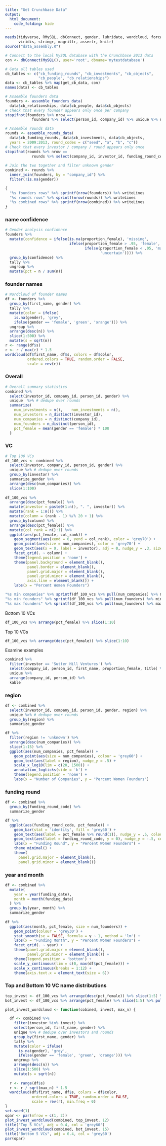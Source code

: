 ```yaml
---
title: "Get Crunchbase Data"
output: 
  html_document:
    code_folding: hide
---
```


```r
needs(tidyverse, RMySQL, dbConnect, gender, lubridate, wordcloud, forcats,
      viridis, stringr, magrittr, assertr, knitr)
source("data_assembly.R")
```

```r
# Connect to the local MySQL database with the Crunchbase 2013 data
con <- dbConnect(MySQL(), user='root', dbname='mytestdatabase')

# Geta all tables used
cb_tables <- c("cb_funding_rounds", "cb_investments", "cb_objects",
               "cb_people", "cb_relationships")
data <- cb_tables %>% map(get_cb_data, con)
names(data) <- cb_tables

# Assemble founders data
founders <- assemble_founders_data(
  data$cb_relationships, data$cb_people, data$cb_objects)
# Check that every founder appears only once per company
stopifnot(founders %>% nrow == 
            founders %>% select(person_id, company_id) %>% unique %>% nrow)

# Assemble rounds data
rounds <- assemble_rounds_data(
  data$cb_funding_rounds, data$cb_investments, data$cb_objects,
  years = 2009:2013, round_codes = c("seed", "a", "b", "c"))
# Check that every investor / company / round appears only once
stopifnot(rounds %>% nrow ==
            rounds %>% select(company_id, investor_id, funding_round_code) %>% unique %>% nrow)
  
# Join the two together and filter unknown gender
combined <- rounds %>%
  inner_join(founders, by = "company_id") %>%
  filter(!is.na(gender))

{
  "%s founders rows" %>% sprintf(nrow(founders)) %>% writeLines
  "%s rounds rows" %>% sprintf(nrow(rounds)) %>% writeLines
  "%s combined rows" %>% sprintf(nrow(combined)) %>% writeLines
}
```

### name confidence

```r
# Gender analysis confidence
founders %>% 
  mutate(confidence = ifelse(is.na(proportion_female), 'missing',
                             ifelse(proportion_female > .95, 'female',
                                    ifelse(proportion_female < .05, 'male',
                                           'uncertain')))) %>%
  group_by(confidence) %>%
  tally %>%
  ungroup %>%
  mutate(pct = n / sum(n))
```

### founder names

```r
# Wordcloud of founder names
df <- founders %>%
  group_by(first_name, gender) %>%
  tally %>%
  mutate(color = ifelse(
    is.na(gender), 'grey',
    ifelse(gender == 'female', 'green', 'orange'))) %>%
  ungroup %>%
  arrange(desc(n)) %>%
  slice(1:500) %>%
  mutate(s = sqrt(n))
r <- range(df$s)
r <- r / max(r) * 1.5
wordcloud(df$first_name, df$s, colors = df$color, 
          ordered.colors = TRUE, random.order = FALSE,
          scale = rev(r))
```

### Overall

```r
# Overall summary statistics
combined %>%
  select(investor_id, company_id, person_id, gender) %>%
  unique  %>% # dedupe over rounds
  summarize(
    num_investments = n(),    num_investments = n(),    
    num_investors = n_distinct(investor_id),
    num_companies = n_distinct(company_id),
    num_founders = n_distinct(person_id),
    pct_female = mean(gender == 'female') * 100
  )
```

### VC

```r
# Top 100 VCs
df_100_vcs <- combined %>%
  select(investor, company_id, person_id, gender) %>%
  unique %>% # dedupe over rounds
  group_by(investor) %>%
  summarize_gender %>%
  arrange(desc(num_companies)) %>%
  slice(1:100)
  
df_100_vcs %>%
  arrange(desc(pct_female)) %>%
  mutate(investor = paste0(1:n(), ". ", investor)) %>%  
  mutate(rank = 1:n()) %>%
  mutate(column = (rank - 1) %/% 20 + 1) %>%
  group_by(column) %>%
  arrange(desc(pct_female)) %>%
  mutate(col_rank = n():1) %>%
  ggplot(aes(pct_female, col_rank)) +
    geom_segment(aes(xend = 0, yend = col_rank), color = 'grey70') +
    geom_point(aes(size = num_companies), color = 'grey70') +
    geom_text(aes(x = 0, label = investor), adj = 0, nudge_y = .3, size = 2, color = 'grey20') +
    facet_grid(. ~ column) +
    theme(legend.position = 'none') +
    theme(panel.background = element_blank(),
          panel.border = element_blank(), 
          panel.grid.major = element_blank(),
          panel.grid.minor = element_blank(),
          axis.line = element_blank()) +
    labs(x = "Percent Women Founders")
```

```r
"%s min companies" %>% sprintf(df_100_vcs %>% pull(num_companies) %>% min)
"%s min founders" %>% sprintf(df_100_vcs %>% pull(num_founders) %>% min)
"%s max founders" %>% sprintf(df_100_vcs %>% pull(num_founders) %>% max)
```

Bottom 10 VCs

```r
df_100_vcs %>% arrange(pct_female) %>% slice(1:10)
```

Top 10 VCs

```r
df_100_vcs %>% arrange(desc(pct_female)) %>% slice(1:10)
```

Examine examples

```r
combined %>%
  filter(investor == 'Sutter Hill Ventures') %>%
  select(company_id, person_id, first_name, proportion_female, title) %>%
  unique %>%
  arrange(company_id, person_id) %>%
  kable
```

### region

```r
df <- combined %>%
  select(investor_id, company_id, person_id, gender, region) %>%
  unique %>% # dedupe over rounds
  group_by(region) %>%
  summarize_gender

df %>%
  filter(region != 'unknown') %>%
  arrange(desc(num_companies)) %>%
  slice(1:15) %>%
  ggplot(aes(num_companies, pct_female)) +
    geom_point(aes(size = num_companies), colour = 'grey60') +
    geom_text(aes(label = region), nudge_y = .5) +
    scale_x_log10(lim = c(20, 1500)) +
    annotation_logticks(side = 'b') +
    theme(legend.position = 'none') +
    labs(x = "Number of Companies", y = "Percent Women Founders")
```

### funding round

```r
df <- combined %>%
  group_by(funding_round_code) %>%
  summarize_gender

df %>%
  ggplot(aes(funding_round_code, pct_female)) +
    geom_bar(stat = 'identity', fill = 'grey60') +
    geom_text(aes(label = pct_female %>% round(1)), nudge_y = .5, colour = 'grey20', size = 3) +
    geom_text(aes(label = funding_round_code, y = 0), nudge_y = -.5, colour = 'grey20', size = 3) +
    labs(x = "Funding Round", y = "Percent Women Founders") +
    theme_minimal() +
    theme(
      panel.grid.major = element_blank(),
      panel.grid.minor = element_blank())
```

### year and month

```r
df <- combined %>%
  mutate(
    year = year(funding_date),
    month = month(funding_date)
  ) %>%
  group_by(year, month) %>%
  summarize_gender
  
df %>%
  ggplot(aes(month, pct_female, size = num_founders)) +
    geom_point(colour = 'grey30') +
    stat_smooth(se = FALSE, formula = y ~ 1, method = 'lm') +
    labs(x = "Funding Month", y = "Percent Women Founders") +
    facet_grid(. ~ year) +
    theme(panel.grid.major = element_blank(),
          panel.grid.minor = element_blank()) +
    theme(legend.position = 'bottom') +
    scale_y_continuous(lim = c(0, max(df$pct_female))) +
    scale_x_continuous(breaks = 1:12) +
    theme(axis.text.x = element_text(size = 6))
```

### Top and Bottom 10 VC name distributions

```r
top_invest <- df_100_vcs %>% arrange(desc(pct_female)) %>% slice(1:5) %>% pull(investor)
bot_invest <- df_100_vcs %>% arrange(pct_female) %>% slice(1:5) %>% pull(investor)

plot_invest_wordcloud <- function(cobined, invest, max_n) {

  df <- combined %>%
    filter(investor %in% invest) %>%
    select(person_id, first_name, gender) %>%
    unique %>% # dedupe over investors and rounds
    group_by(first_name, gender) %>%
    tally %>%
    mutate(color = ifelse(
      is.na(gender), 'grey',
      ifelse(gender == 'female', 'green', 'orange'))) %>%
    ungroup %>%
    arrange(desc(n)) %>%
    slice(1:500) %>%
    mutate(s = sqrt(n))
  
  r <- range(df$s)
  r <- r / sqrt(max_n) * 1.5
  wordcloud(df$first_name, df$s, colors = df$color, 
            ordered.colors = TRUE, random.order = FALSE,
            scale = rev(r), min.freq = 0)
}
set.seed(1)
opar <- par(mfrow = c(1, 2))
plot_invest_wordcloud(combined, top_invest, 12)
title("Top 5 VCs", adj = 0.4, col = 'grey60')
plot_invest_wordcloud(combined, bot_invest, 15)
title("Bottom 5 VCs", adj = 0.4, col = 'grey60')
par(opar)
```
